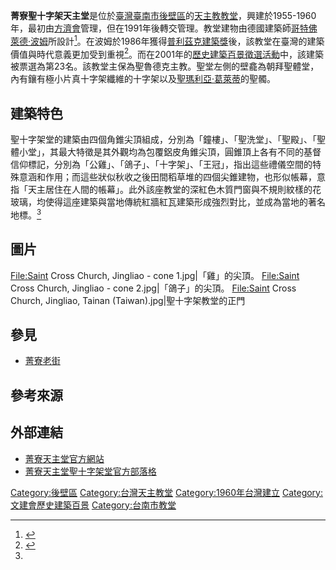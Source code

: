 {{coord|23.378191|120.339925|format=dms|region:TW_type:landmark|display=title}}
{{Infobox church
| name                 = 菁寮聖十字架堂
| fullname             = 
| image                = Saint Cross Church, Jingliao - pyramid 1.jpg
| imagesize            = 250px
| landscape            = 臺灣
| caption              = 菁寮聖十字架教堂。圖中的尖頂分別裝飾著十字架與皇冠。{{maplink|frame=yes|plain=yes|type=point|zoom=17|frame-align=center|frame-width=250}}
| location             = [[臺南市|臺南市]][[後壁區|後壁區]]墨林里294-1號
| country              = {{ROC-TW}}
| coordinates          = 
| denomination         = [[天主教會|天主教會]]
| architect            = [[哥特佛伊德·波姆|哥特佛伊德·波姆]]
| parish               = 
| deanery              = 第四總鐸區
| archdeaconry         = 
| diocese              = [[天主教台南教區|臺南教區]]
| province             = 
| presbytery           = 
| synod                = 
| circuit              = 
| district             = 
| division             = 
| subdivision          = 
}}
{{Portal box|臺灣|臺南|天主教|建築}}
'''菁寮聖十字架天主堂'''是位於[[臺灣|臺灣]][[臺南市|臺南市]][[後壁區|後壁區]]的[[天主教|天主教]][[教堂|教堂]]，興建於1955-1960年，最初由[[方濟會|方濟會]]管理，但在1991年後轉交{{link-fr|聖若望修會|Communauté Saint-Jean}}管理。教堂建物由德國建築師[[哥特佛萊德·波姆|哥特佛萊德·波姆]]所設計<ref name="文">{{cite book |title=《台灣歷史建築百景專輯》 |date=2004-06-30 |edition=二版 |publisher=[[行政院文化建設委員會|行政院文化建設委員會]] |location=臺北市 |isbn=957-01-2749-X |pages=146頁 }}</ref>。在波姆於1986年獲得[[普利茲克建築獎|普利茲克建築獎]]後，該教堂在臺灣的建築價值與時代意義更加受到重視<ref>{{cite book|author=王浩一 |title=《黑瓦與老樹：台南日治建築與綠色古蹟的對話》 |year=2010 |publisher=心靈工坊文化 |location=臺北市 |isbn=978-986-80248-3-0 |pages=278頁 }}</ref>。而在2001年的[[臺灣歷史建築百景列表|歷史建築百景徵選活動]]中，該建築被票選為第23名。該教堂主保為聖魯德克主教。聖堂左側的壁龕為朝拜聖體堂，內有鑲有極小片真十字架纖維的十字架以及[[聖瑪利亞·葛萊蒂|聖瑪利亞·葛萊蒂]]的聖髑。

== 建築特色 ==
聖十字架堂的建築由四個角錐尖頂組成，分別為「鐘樓」、「聖洗堂」、「聖殿」、「聖體小堂」，其最大特徵是其外觀均為包覆鋁皮角錐尖頂，圓錐頂上各有不同的基督信仰標記，分別為「公雞」、「鴿子」、「十字架」、「王冠」，指出這些禮儀空間的特殊意涵和作用；而這些狀似秋收之後田間稻草堆的四個尖錐建物，也形似帳幕，意指「天主居住在人間的帳幕」。此外該座教堂的深紅色木質門窗與不規則紋樣的花玻璃，均使得這座建築與當地傳統紅牆紅瓦建築形成強烈對比，並成為當地的著名地標。<ref name="文"/>

== 圖片 ==
<gallery>
File:Saint Cross Church, Jingliao - cone 1.jpg|「雞」的尖頂。
File:Saint Cross Church, Jingliao - cone 2.jpg|「鴿子」的尖頂。
File:Saint Cross Church, Jingliao, Tainan (Taiwan).jpg|聖十字架教堂的正門
</gallery>

==參見==
*[[菁寮老街|菁寮老街]]

== 參考來源 ==
{{reflist}}
{{commonscat|Saint Cross Church, Jingliao}}

== 外部連結 ==
* [https://web.archive.org/web/20160307124413/http://www.jingliaochurch.org.tw/ 菁寮天主堂官方網站]
* [http://chcach1960.pixnet.net/blog 菁寮天主堂聖十字架堂官方部落格] {{Wayback|url=http://chcach1960.pixnet.net/blog |date=20200717082940 }}

{{臺灣歷史建築百景}}

[[Category:後壁區|Category:後壁區]]
[[Category:台灣天主教堂|Category:台灣天主教堂]]
[[Category:1960年台灣建立|Category:1960年台灣建立]]
[[Category:文建會歷史建築百景|Category:文建會歷史建築百景]]
[[Category:台南市教堂|Category:台南市教堂]]